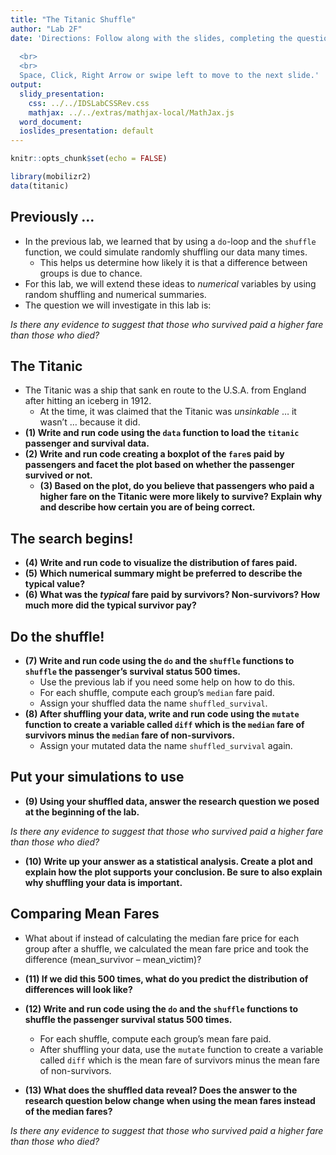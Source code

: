 ```yaml
---
title: "The Titanic Shuffle"
author: "Lab 2F"
date: 'Directions: Follow along with the slides, completing the questions in <font color=#25679E><b>blue</b></font> on your computer, and answering the questions in **red** in your journal.  
  
  <br>
  <br>
  Space, Click, Right Arrow or swipe left to move to the next slide.'
output:
  slidy_presentation:
    css: ../../IDSLabCSSRev.css
    mathjax: ../../extras/mathjax-local/MathJax.js
  word_document:
  ioslides_presentation: default
---
```


```r
knitr::opts_chunk$set(echo = FALSE)
```

```r
library(mobilizr2)
data(titanic)
```

## Previously ...

- In the previous lab, we learned that by using a `do`-loop and the `shuffle` function, we could simulate randomly shuffling our data many times.
  - This helps us determine how likely it is that a difference between groups is due to chance.
- For this lab, we will extend these ideas to _numerical_ variables by using random shuffling and numerical summaries.
- The question we will investigate in this lab is:

_Is there any evidence to suggest that those who survived paid a higher fare than those who died?_


## The Titanic

- The Titanic was a ship that sank en route to the U.S.A. from England after hitting an iceberg in 1912.
    - At the time, it was claimed that the Titanic was _unsinkable_ ... it wasn't ... because it did.
- **(1) Write and run code using the `data` function to load the `titanic` passenger and survival data.**
- **(2) Write and run code creating a boxplot of the `fare`s paid by passengers and facet the plot based on whether the passenger survived or not.**
    - **(3) Based on the plot, do you believe that passengers who paid a higher fare on the Titanic were more likely to survive? Explain why and describe how certain you are of being correct.**


## The search begins!

- **(4) Write and run code to visualize the distribution of fares paid.**
- **(5) Which numerical summary might be preferred to describe the typical value?**
- **(6) What was the _typical_ fare paid by survivors? Non-survivors? How much more did the typical survivor pay?**


## Do the shuffle!

- **(7) Write and run code using the `do` and the `shuffle` functions to `shuffle` the passenger's survival status 500 times.**
    - Use the previous lab if you need some help on how to do this.
    - For each shuffle, compute each group's `median` fare paid. 
    - Assign your shuffled data the name `shuffled_survival`.
- **(8) After shuffling your data, write and run code using the `mutate` function to create a variable called `diff` which is the `median` fare of survivors minus the `median` fare of non-survivors.**
    - Assign your mutated data the name `shuffled_survival` again.
  

## Put your simulations to use

- **(9) Using your shuffled data, answer the research question we posed at the beginning of the lab.**

_Is there any evidence to suggest that those who survived paid a higher fare than those who died?_

- **(10) Write up your answer as a statistical analysis. Create a plot and explain how the plot supports your conclusion. Be sure to also explain why shuffling your data is important.**


## Comparing Mean Fares

- What about if instead of calculating the median fare price for each group after a shuffle, we calculated the mean fare price and took the difference (mean_survivor – mean_victim)?

- **(11) If we did this 500 times, what do you predict the distribution of differences will look like?**

- **(12) Write and run code using the `do` and the `shuffle` functions to shuffle the passenger survival status 500 times.**
    - For each shuffle, compute each group's mean fare paid.
    - After shuffling your data, use the `mutate` function to create a variable called `diff` which is the mean fare of survivors minus the mean fare of non-survivors.
    
- **(13) What does the shuffled data reveal? Does the answer to the research question below change when using the mean fares instead of the median fares?**

_Is there any evidence to suggest that those who survived paid a higher fare than those who died?_